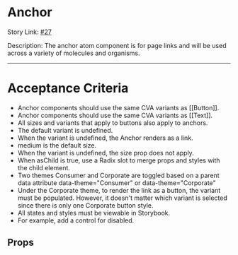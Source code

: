 
<Meta
    title='Design System/atoms/Anchor/Docs'
    of={AnchorStories}
/>

# Anchor

Story Link: [#27](https://github.com/ahc-digital/migration-planning-tracking/issues/27)

Description: The anchor atom component is for page links and will be used across a variety of molecules and organisms.

---

# Acceptance Criteria

-   Anchor components should use the same CVA variants as [[Button]].
-   Anchor components should use the same CVA variants as [[Text]].
-   All sizes and variants that apply to buttons also apply to anchors.
-   The default variant is undefined.
-   When the variant is undefined, the Anchor renders as a link.
-   medium is the default size.
-   When the variant is undefined, the size prop does not apply.
-   When asChild is true, use a Radix slot to merge props and styles with the child element.
-   Two themes Consumer and Corporate are toggled based on a parent data attribute data-theme="Consumer" or data-theme="Corporate"
-   Under the Corporate theme, to render the link as a button, the variant must be populated. However, it doesn't matter which variant is selected since there is only one Corporate button style.
-   All states and styles must be viewable in Storybook.
-   For example, add a control for disabled.

<Stories />

## Props

<Controls />

